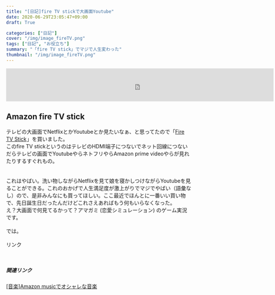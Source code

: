 ```yaml
---
title: "[日記]fire TV stickで大画面Youtube"
date: 2020-06-29T23:05:47+09:00
draft: True

categories: ["日記"]
cover: "/img/image_fireTV.png"
tags: ["日記", "お役立ち"]
summary: "「fire TV stick」でマジで人生変わった"
thumbnail: "/img/image_fireTV.png"
---
```

<iframe src="https://rcm-fe.amazon-adsystem.com/e/cm?o=9&p=48&l=ur1&category=smp&banner=1DN5AMXVF3GDR54KGRG2&f=ifr&linkID=55a53c11c3685f6ead68fd29e0e95433&t=sushishushi-22&tracking_id=sushishushi-22" width="728" height="90" scrolling="no" border="0" marginwidth="0" style="border:none;" frameborder="0"></iframe>
  
  
## Amazon fire TV stick 
  テレビの大画面でNetflixとかYoutubeとか見たいなぁ、と思ってたので「<a target="_blank" href="https://www.amazon.co.jp/gp/product/B0791YQWJJ/ref=as_li_tl?ie=UTF8&camp=247&creative=1211&creativeASIN=B0791YQWJJ&linkCode=as2&tag=sushishushi-22&linkId=4fe096b5e9621b5e99efc4a6c48a72f0">Fire TV Stick</a><img src="//ir-jp.amazon-adsystem.com/e/ir?t=sushishushi-22&l=am2&o=9&a=B0791YQWJJ" width="1" height="1" border="0" alt="" style="border:none !important; margin:0px !important;" />」を買いました。<br>
  このfire TV stickというのはテレビのHDMI端子につないでネット回線につないだらテレビの画面でYoutubeやらネトフリやらAmazon prime videoやらが見れたりするすぐれもの。<br>
  <br>
  <br>
  これはやばい。洗い物しながらNetflixを見て娘を寝かしつけながらYoutubeを見ることができる。これのおかげで人生満足度が激上がりでマジでやばい（語彙なし）ので、是非みんなにも買ってほしい。ここ最近でほんとに一番いい買い物で、先日誕生日だったんだけどこれさえあればもう何もいらなくなった。
  <br>
  え？大画面で何見てるかって？アマガミ (恋愛シミュレーション) のゲーム実況です。<br>
  <br>
  では。
<br>
<br>
  <!-- START MoshimoAffiliateEasyLink -->
<script type="text/javascript">
(function(b,c,f,g,a,d,e){b.MoshimoAffiliateObject=a;
b[a]=b[a]||function(){arguments.currentScript=c.currentScript
||c.scripts[c.scripts.length-2];(b[a].q=b[a].q||[]).push(arguments)};
c.getElementById(a)||(d=c.createElement(f),d.src=g,
d.id=a,e=c.getElementsByTagName("body")[0],e.appendChild(d))})
(window,document,"script","//dn.msmstatic.com/site/cardlink/bundle.js","msmaflink");
msmaflink({"n":"エビコレ+ アマガミ(通常版)","b":"角川ゲームス","t":"SLPS25987","d":"https:\/\/m.media-amazon.com","c_p":"\/images\/I","p":["\/51IfWOVWxbL.jpg","\/513C1kZ2xJL.jpg","\/31BDm2VqflL.jpg"],"u":{"u":"https:\/\/www.amazon.co.jp\/dp\/B0040V686U","t":"amazon","r_v":""},"aid":{"amazon":"1842760","rakuten":"1824263","yahoo":"1845435"},"eid":"rB5Qz","s":"s"});
</script>
<div id="msmaflink-rB5Qz">リンク</div>
<!-- MoshimoAffiliateEasyLink END -->

<br>

##### 関連リンク
 [[音楽]Amazon musicでオシャレな音楽](https://susishushi.github.io/my_blog/post/am_music1/)